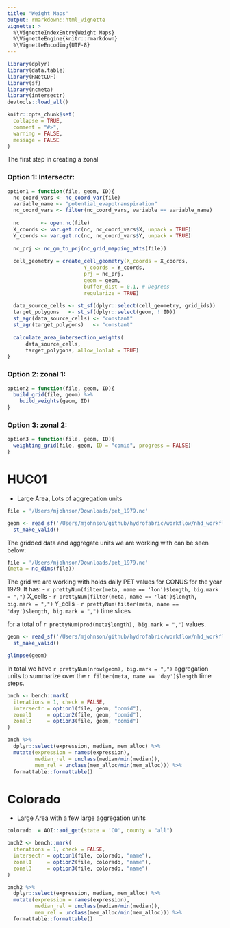 ```yaml
---
title: "Weight Maps"
output: rmarkdown::html_vignette
vignette: >
  %\VignetteIndexEntry{Weight Maps}
  %\VignetteEngine{knitr::rmarkdown}
  %\VignetteEncoding{UTF-8}
---
```


```r
library(dplyr)
library(data.table)
library(RNetCDF)
library(sf)
library(ncmeta)
library(intersectr)
devtools::load_all()

knitr::opts_chunk$set(
  collapse = TRUE,
  comment = "#>",
  warning = FALSE,
  message = FALSE
)
```

The first step in creating a zonal 


### Option 1: Intersectr: 

```r
option1 = function(file, geom, ID){
  nc_coord_vars <- nc_coord_var(file)
  variable_name <- "potential_evapotranspiration"
  nc_coord_vars <- filter(nc_coord_vars, variable == variable_name)
  
  nc       <- open.nc(file)
  X_coords <- var.get.nc(nc, nc_coord_vars$X, unpack = TRUE)
  Y_coords <- var.get.nc(nc, nc_coord_vars$Y, unpack = TRUE)
  
  nc_prj <- nc_gm_to_prj(nc_grid_mapping_atts(file))
    
  cell_geometry = create_cell_geometry(X_coords = X_coords,
                         Y_coords = Y_coords,
                         prj = nc_prj,
                         geom = geom, 
                         buffer_dist = 0.1, # Degrees
                         regularize = TRUE)
    
  data_source_cells <- st_sf(dplyr::select(cell_geometry, grid_ids))
  target_polygons   <- st_sf(dplyr::select(geom, !!ID))
  st_agr(data_source_cells) <- "constant"
  st_agr(target_polygons)   <- "constant"
    
  calculate_area_intersection_weights(
      data_source_cells,
      target_polygons, allow_lonlat = TRUE)
}

```

### Option 2: zonal 1: 

```r
option2 = function(file, geom, ID){
  build_grid(file, geom) %>% 
    build_weights(geom, ID)
}
```

### Option 3: zonal 2: 

```r
option3 = function(file, geom, ID){
  weighting_grid(file, geom, ID = "comid", progress = FALSE)
}

```

# HUC01

 - Large Area, Lots of aggregation units

```r
file = '/Users/mjohnson/Downloads/pet_1979.nc'

geom <- read_sf('/Users/mjohnson/github/hydrofabric/workflow/nhd_workflows/cache/ngen_01a-4.gpkg', "catchments") %>% 
  st_make_valid()
```

The gridded data and aggregate units we are working with can be seen below:

```r
file = '/Users/mjohnson/Downloads/pet_1979.nc'
(meta = nc_dims(file))
```

The grid we are working with holds daily PET values for CONUS for the year 1979. It has:
 - `r prettyNum(filter(meta, name == 'lon')$length, big.mark = ",")` X_cells
 - `r prettyNum(filter(meta, name == 'lat')$length, big.mark = ",")` Y_cells 
 - `r prettyNum(filter(meta, name == 'day')$length, big.mark = ",")` time slices 

for a total of `r prettyNum(prod(meta$length), big.mark = ",")` values.

```r
geom <- read_sf('/Users/mjohnson/github/hydrofabric/workflow/nhd_workflows/cache/ngen_01a-4.gpkg', "catchments") %>% 
  st_make_valid()

glimpse(geom)
```
  
In total we have `r prettyNum(nrow(geom), big.mark = ",")` aggregation units to summarize over the `r filter(meta, name == 'day')$length` time steps.


```r
bnch <- bench::mark(
  iterations = 1, check = FALSE,
  intersectr = option1(file, geom, "comid"),
  zonal1     = option2(file, geom, "comid"),
  zonal3     = option3(file, geom, "comid")
)
```

```r
bnch %>%
  dplyr::select(expression, median, mem_alloc) %>%
  mutate(expression = names(expression),
         median_rel = unclass(median/min(median)),
         mem_rel = unclass(mem_alloc/min(mem_alloc))) %>% 
  formattable::formattable()
```

# Colorado

 - Large Area with a few large aggregation units

```r
colorado  = AOI::aoi_get(state = 'CO', county = "all")
```


```r
bnch2 <- bench::mark(
  iterations = 1, check = FALSE,
  intersectr = option1(file, colorado, "name"),
  zonal1     = option2(file, colorado, "name"),
  zonal3     = option3(file, colorado, "name")
)
```

```r
bnch2 %>%
  dplyr::select(expression, median, mem_alloc) %>%
  mutate(expression = names(expression),
         median_rel = unclass(median/min(median)),
         mem_rel = unclass(mem_alloc/min(mem_alloc))) %>% 
  formattable::formattable()
```
